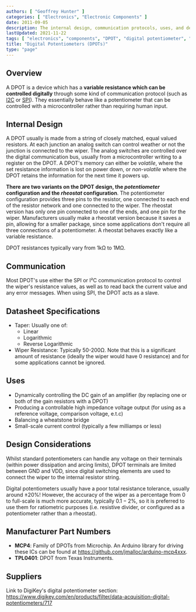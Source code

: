 ```yaml
---
authors: [ "Geoffrey Hunter" ]
categories: [ "Electronics", "Electronic Components" ]
date: 2011-09-05
description: The internal design, communication protocols, uses, and design considerations of digital potentiometers (DPOTs).
lastUpdated: 2021-11-22
tags: [ "electronics", "components", "DPOT", "digital potentiometer", "resistor", "resistance", "rheostat", "communication", "I2C", "SPI" ]
title: "Digital Potentiometers (DPOTs)"
type: "page"
---
```



## Overview

A DPOT is a device which has a **variable resistance which can be controlled digitally** through some kind of communication protocol (such as [I2C](/electronics/communication-protocols/i2c-communication-protocol) or [SPI](/electronics/communication-protocols/spi-communication-protocol)). They essentially behave like a potentiometer that can be controlled with a microcontroller rather than requiring human input.

## Internal Design

A DPOT usually is made from a string of closely matched, equal valued resistors. At each junction an analog switch can control weather or not the junction is connected to the wiper. The analog switches are controlled over the digital communication bus, usually from a microcontroller writing to a register on the DPOT. A DPOT's memory can either be _volatile_, where the set resistance information is lost on power down, or _non-volatile_ where the DPOT retains the information for the next time it powers up.

**There are two variants on the DPOT design, the _potentiometer_ configuration and the _rheostat_ configuration**. The potentiometer configuration provides three pins to the resistor, one connected to each end of the resistor network and one connected to the wiper. The rheostat version has only one pin connected to one of the ends, and one pin for the wiper. Manufacturers usually make a rheostat version because it saves a pin, allowing for a smaller package, since some applications don't require all three connections of a potentiometer. A rheostat behaves exactly like a variable resistance.

DPOT resistances typically vary from 1kΩ to 1MΩ.

## Communication

Most DPOT's use either the SPI or I²C communication protocol to control the wiper's resistance values, as well as to read back the current value and any error messages. When using SPI, the DPOT acts as a slave.

## Datasheet Specifications

* Taper: Usually one of:
  * Linear
  * Logarithmic
  * Reverse Logarithmic
* Wiper Resistance: Typically 50-200Ω. Note that this is a significant amount of resistance (ideally the wiper would have 0 resistance) and for some applications cannot be ignored. 

## Uses

* Dynamically controlling the DC gain of an amplifier (by replacing one or both of the gain resistors with a DPOT)
* Producing a controllable high impedance voltage output (for using as a reference voltage, comparison voltage, e.t.c)
* Balancing a wheatstone bridge
* Small-scale current control (typically a few milliamps or less)

## Design Considerations

Whilst standard potentiometers can handle any voltage on their terminals (within power dissipation and arcing limits), DPOT terminals are limited between GND and VDD, since digital switching elements are used to connect the wiper to the internal resistor string.

Digital potentiometers usually have a poor total resistance tolerance, usually around $\pm 20\%$! However, the accuracy of the wiper as a percentage from 0 to full-scale is much more accurate, typically $0.1-2\%$, so it is preferred to use them for ratiometric purposes (i.e. resistive divider, or configured as a potentiometer rather than a rheostat).

## Manufacturer Part Numbers

* **MCP4**: Family of DPOTs from Microchip. An Arduino library for driving these ICs can be found at https://github.com/jmalloc/arduino-mcp4xxx.
* **TPL0401**: DPOT from Texas Instruments.

## Suppliers

Link to DigiKey's digital potentiometer section: https://www.digikey.com/en/products/filter/data-acquisition-digital-potentiometers/717